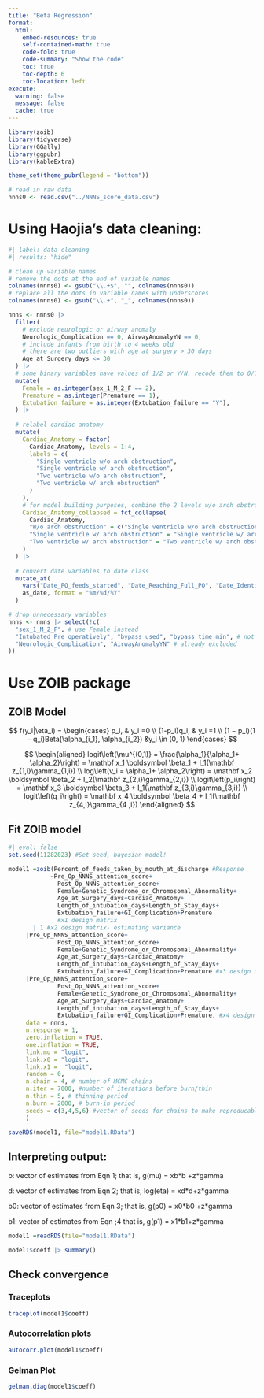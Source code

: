 ```yaml
---
title: "Beta Regression"
format:
  html:
    embed-resources: true
    self-contained-math: true
    code-fold: true
    code-summary: "Show the code"
    toc: true
    toc-depth: 6
    toc-location: left
execute:
  warning: false
  message: false
  cache: true
---
```


```r
library(zoib)
library(tidyverse)
library(GGally)
library(ggpubr)
library(kableExtra)

theme_set(theme_pubr(legend = "bottom"))

# read in raw data
nnns0 <- read.csv("../NNNS_score_data.csv")
```

# Using Haojia's data cleaning:
```r
#| label: data cleaning
#| results: "hide"

# clean up variable names
# remove the dots at the end of variable names
colnames(nnns0) <- gsub("\\.+$", "", colnames(nnns0))
# replace all the dots in variable names with underscores
colnames(nnns0) <- gsub("\\.+", "_", colnames(nnns0))

nnns <- nnns0 |> 
  filter(
    # exclude neurologic or airway anomaly
    Neurologic_Complication == 0, AirwayAnomalyYN == 0,
    # include infants from birth to 4 weeks old
    # there are two outliers with age at surgery > 30 days
    Age_at_Surgery_days <= 30
  ) |>
  # some binary variables have values of 1/2 or Y/N, recode them to 0/1
  mutate(
    Female = as.integer(sex_1_M_2_F == 2),
    Premature = as.integer(Premature == 1),
    Extubation_failure = as.integer(Extubation_failure == "Y"),
  ) |>
  
  # relabel cardiac anatomy
  mutate(
    Cardiac_Anatomy = factor(
      Cardiac_Anatomy, levels = 1:4,
      labels = c(
        "Single ventricle w/o arch obstruction",
        "Single ventricle w/ arch obstruction",
        "Two ventricle w/o arch obstruction",
        "Two ventricle w/ arch obstruction"
      )
    ),
    # for model building purposes, combine the 2 levels w/o arch obstruction
    Cardiac_Anatomy_collapsed = fct_collapse(
      Cardiac_Anatomy,
      "W/o arch obstruction" = c("Single ventricle w/o arch obstruction", "Two ventricle w/o arch obstruction"),
      "Single ventricle w/ arch obstruction" = "Single ventricle w/ arch obstruction",
      "Two ventricle w/ arch obstruction" = "Two ventricle w/ arch obstruction"
    )
  ) |>
  
  # convert date variables to date class
  mutate_at(
    vars("Date_PO_feeds_started", "Date_Reaching_Full_PO", "Date_Identified_as_not_yet_full_PO"), 
    as_date, format = "%m/%d/%Y"
  )

# drop unnecessary variables
nnns <- nnns |> select(!c(
  "sex_1_M_2_F", # use Female instead
  "Intubated_Pre_operatively", "bypass_used", "bypass_time_min", # not of interest 
  "Neurologic_Complication", "AirwayAnomalyYN" # already excluded
)) 
```



# Use ZOIB package

## ZOIB Model

$$
f(y_i|\eta_i) = \begin{cases}
p_i, & y_i =0 \\
(1-p_i)q_i, & y_i =1 \\
(1 − p_i)(1 − q_i)Beta(\alpha_{i_1}, \alpha_{i_2}) &y_i \in (0, 1)
\end{cases}
$$

$$
\begin{aligned}
logit\left(\mu^{(0,1)} = \frac{\alpha_1}{\alpha_1+ \alpha_2}\right) = \mathbf x_1 \boldsymbol \beta_1 + I_1(\mathbf z_{1,i}\gamma_{1,i}) \\
log\left(v_i = \alpha_1+ \alpha_2\right) = \mathbf x_2 \boldsymbol \beta_2 + I_2(\mathbf z_{2,i}\gamma_{2,i}) \\
logit\left(p_i\right) = \mathbf x_3 \boldsymbol \beta_3 + I_1(\mathbf z_{3,i}\gamma_{3,i}) \\
logit\left(q_i\right) = \mathbf x_4 \boldsymbol \beta_4 + I_1(\mathbf z_{4,i}\gamma_{4 ,i})
\end{aligned}
$$

## Fit ZOIB model
```r
#| eval: false
set.seed(11282023) #Set seed, bayesian model!

model1 =zoib(Percent_of_feeds_taken_by_mouth_at_discharge #Response
            ~Pre_Op_NNNS_attention_score+
              Post_Op_NNNS_attention_score+
              Female+Genetic_Syndrome_or_Chromosomal_Abnormality+
              Age_at_Surgery_days+Cardiac_Anatomy+
              Length_of_intubation_days+Length_of_Stay_days+
              Extubation_failure+GI_Complication+Premature
              #x1 design matrix
       | 1 #x2 design matrix- estimating variance
     |Pre_Op_NNNS_attention_score+
              Post_Op_NNNS_attention_score+
              Female+Genetic_Syndrome_or_Chromosomal_Abnormality+
              Age_at_Surgery_days+Cardiac_Anatomy+
              Length_of_intubation_days+Length_of_Stay_days+
              Extubation_failure+GI_Complication+Premature #x3 design matrix
     |Pre_Op_NNNS_attention_score+
              Post_Op_NNNS_attention_score+
              Female+Genetic_Syndrome_or_Chromosomal_Abnormality+
              Age_at_Surgery_days+Cardiac_Anatomy+
              Length_of_intubation_days+Length_of_Stay_days+
              Extubation_failure+GI_Complication+Premature, #x4 design matrix
     data = nnns,
     n.response = 1,
     zero.inflation = TRUE,
     one.inflation = TRUE,
     link.mu = "logit",
     link.x0 = "logit",
     link.x1 =  "logit",
     random = 0,
     n.chain = 4, # number of MCMC chains
     n.iter = 7000, #number of iterations before burn/thin
     n.thin = 5, # thinning period
     n.burn = 2000, # burn-in period 
     seeds = c(3,4,5,6) #vector of seeds for chains to make reproducable
     )

saveRDS(model1, file="model1.RData")
```


## Interpreting output:

b: vector of estimates from Eqn 1; that is, g(mu) = xb\*b +z\*gamma

d: vector of estimates from Eqn 2; that is, log(eta) = xd\*d+z\*gamma

b0: vector of estimates from Eqn 3; that is, g(p0) = x0\*b0 +z\*gamma

b1: vector of estimates from Eqn ;4 that is, g(p1) = x1\*b1+z\*gamma

```r
model1 =readRDS(file="model1.RData")

model1$coeff |> summary()
```

## Check convergence

### Traceplots
```r
traceplot(model1$coeff)
```

### Autocorrelation plots
```r
autocorr.plot(model1$coeff)
```

### Gelman Plot
```r
gelman.diag(model1$coeff)
```